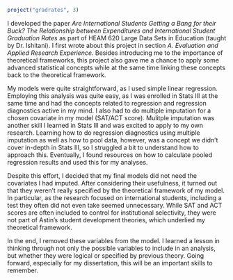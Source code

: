 ```r
project("gradrates", 3)
```

I developed the paper *Are International Students Getting a Bang for their Buck? The Relationship between Expenditures and International Student Graduation Rates* as part of HEAM 620 Large Data Sets in Education (taught by Dr. Ishitani). I first wrote about this project in section *A. Evaluation and Applied Research Experience*. Besides introducing me to the importance of theoretical frameworks, this project also gave me a chance to apply some advanced statistical concepts while at the same time linking these concepts back to the theoretical framework.

My models were quite straightforward, as I used simple linear regression. Employing this analysis was quite easy, as I was enrolled in Stats III at the same time and had the concepts related to regression and regression diagnostics active in my mind. I also had to do multiple imputation for a chosen covariate in my model (SAT/ACT score). Mulitple imputation was another skill I learned in Stats III and was excited to apply to my own research. Learning how to do regression diagnostics using multiple imputation as well as how to pool data, however, was a concept we didn’t cover in-depth in Stats III, so I struggled a bit to understand how to approach this. Eventually, I found resources on how to calculate pooled regression results and used this for my analyses.

Despite this effort, I decided that my final models did not need the covariates I had imputed. After considering their usefulness, it turned out that they weren’t really specified by the theoretical framework of my model. In particular, as the research focused on international students, including a test they often did not even take seemed unnecessary. While SAT and ACT scores are often included to control for institutional selectivity, they were not part of Astin's student development theories, which underlied my theoretical framework.

In the end, I removed these variables from the model. I learned a lesson in thinking through not only the possible variables to include in an analysis, but whether they were logical or specified by previous theory. Going forward, especially for my dissertation, this will be an important skills to remember.

<!-- I also took the positive reception of my assignment as a sign that I should try to publish it. I submitted it to the *Journal of International Students* and was pleasantly surprised that they wanted to accept it for publication and only had minor revise and resubmit comments. One comment asked for me to explain the multiple imputation with more clarity. This surprised me because my final paper should not have included imputed data! It turned out I had forgotten to replace my initial analyses with the final analyses. -->

<!-- I revised my paper, removing the initial analysis and updating all results with the correct models. I felt lucky that, while the point estimates changed from imputed to non-imputed data, the interpretations and conclusions did not. I was also very thankful for the peer review process and the comments that pointed out my erroneously inclusion of the wrong data! This made me realize how I should not rush to write manuscripts and how important it is to double-check one’s work. -->
